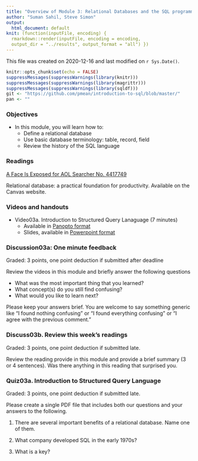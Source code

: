 ```yaml
---
title: "Overview of Module 3: Relational Databases and the SQL programming language"
author: "Suman Sahil, Steve Simon"
output:
  html_document: default
knit: (function(inputFile, encoding) {
  rmarkdown::render(inputFile, encoding = encoding,
  output_dir = "../results", output_format = "all") })  
---
```


This file was created on 2020-12-16 and last modified on `r Sys.Date()`.

```r
knitr::opts_chunk$set(echo = FALSE)
suppressMessages(suppressWarnings(library(knitr)))
suppressMessages(suppressWarnings(library(magrittr)))
suppressMessages(suppressWarnings(library(sqldf)))
git <- "https://github.com/pmean/introduction-to-sql/blob/master/"
pan <- ""
```

### Objectives

+ In this module, you will learn how to:
  + Define a relational database
  + Use basic database terminology: table, record, field
  + Review the history of the SQL language
  
### Readings

[A Face Is Exposed for AOL Searcher No. 4417749](https://www.nytimes.com/2006/08/09/technology/09aol.html)

Relational database: a practical foundation for productivity. Available on the Canvas website.

### Videos and handouts

+ Video03a. Introduction to Structured Query Lanaguage (7 minutes)
  + Available in [Panopto format](https://umkc.hosted.panopto.com/Panopto/Pages/Viewer.aspx?id=01e81458-a1f2-4851-bfa8-aaa70134a584)
  + Slides, available in [Powerpoint format](`r git`results/select.pptx)
  

### Discussion03a: One minute feedback

Graded: 3 points, one point deduction if submitted after deadline

Review the videos in this module and briefly answer the following questions

+ What was the most important thing that you learned?
+ What concept(s) do you still find confusing?
+ What would you like to learn next?

Please keep your answers brief. You are welcome to say something generic like "I found nothing confusing" or "I found everything confusing" or "I agree with the previous comment."

### Discuss03b. Review this week's readings

Graded: 3 points, one point deduction if submitted late.

Review the reading provide in this module and provide a brief summary (3 or 4 sentences). Was there anything in this reading that surprised you.

### Quiz03a. Introduction to Structured Query Language
  
Graded: 3 points, one point deduction if submitted late.

Please create a single PDF file that includes both our questions and your answers to the following.

1. There are several important benefits of a relational database. Name one of them.

2. What company developed SQL in the early 1970s?

3. What is a key?
